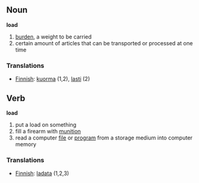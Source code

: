 ==Noun==
'''load'''

# [[burden]], a weight to be carried 
# certain amount of articles that can be transported or processed at one time

===Translations===
*[[Finnish]]: [[kuorma]] (1,2), [[lasti]] (2)

==Verb==
'''load'''

# put a load on something
# fill a firearm with [[munition]]
# read a computer [[file]] or [[program]] from a storage medium into computer memory

===Translations===
*[[Finnish]]: [[ladata]] (1,2,3)